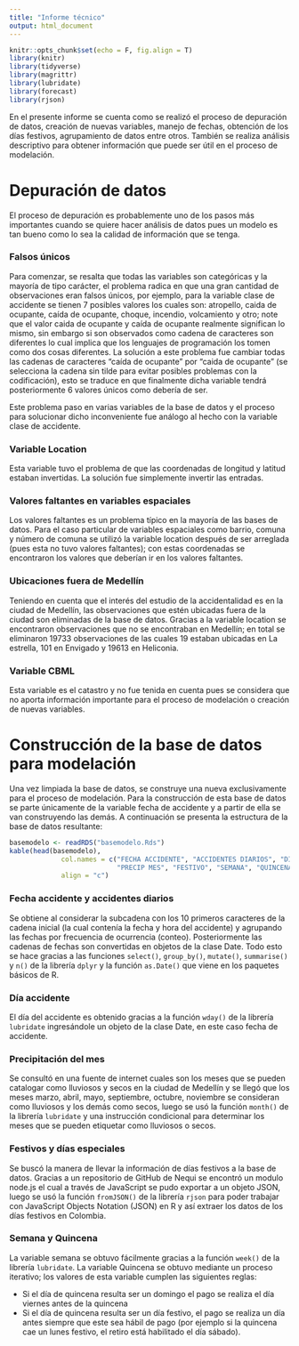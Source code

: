 ```yaml
---
title: "Informe técnico"
output: html_document
---
```


```r
knitr::opts_chunk$set(echo = F, fig.align = T)
library(knitr)
library(tidyverse)
library(magrittr)
library(lubridate)
library(forecast)
library(rjson)
```

En el presente informe se cuenta como se realizó el proceso de depuración de datos, 
creación de nuevas variables, manejo de fechas, obtención de los días festivos, 
agrupamiento de datos entre otros. También se realiza análisis descriptivo para obtener
información que puede ser útil en el proceso de modelación.

# Depuración de datos 

El proceso de depuración es probablemente uno de los pasos más importantes cuando
se quiere hacer análisis de datos pues un modelo es tan bueno como lo sea la 
calidad de información que se tenga.

### Falsos únicos

Para comenzar, se resalta que todas las variables son categóricas y la mayoría 
de tipo carácter, el problema radica en que una gran cantidad de observaciones 
eran falsos únicos, por ejemplo, para la variable clase de accidente se tienen 
7 posibles valores los cuales son: atropello, caida de ocupante, caída de 
ocupante, choque,  incendio, volcamiento y otro; note que el valor caida de 
ocupante y caída de ocupante realmente significan lo mismo, sin embargo si 
son observados como cadena de caracteres son diferentes lo cual implica que 
los lenguajes de programación los tomen como dos cosas diferentes. La solución 
a este problema fue cambiar todas las cadenas de caracteres "caída de ocupante" 
por "caida de ocupante" (se selecciona la cadena sin tilde para evitar posibles 
problemas con la codificación), esto se traduce en que finalmente dicha variable
tendrá posteriormente 6 valores únicos como debería de ser. 

Este problema paso en varias variables de la base de datos y el proceso para 
solucionar dicho inconveniente fue análogo al hecho con la variable clase de 
accidente.

### Variable Location

Esta variable tuvo el problema de que las coordenadas de longitud y latitud 
estaban invertidas. La solución fue simplemente invertir las entradas.

### Valores faltantes en variables espaciales

Los valores faltantes es un problema típico en la mayoría de las bases de datos.
Para el caso particular de variables espaciales como barrio, comuna y número de
comuna se utilizó la variable location después de ser arreglada (pues esta no 
tuvo valores faltantes); con estas coordenadas se encontraron los valores que 
deberían ir en los valores faltantes.

### Ubicaciones fuera de Medellín

Teniendo en cuenta que el interés del estudio de la accidentalidad es en la 
ciudad de Medellín, las observaciones que estén ubicadas fuera de la ciudad son
eliminadas de la base de datos. Gracias a la variable location se encontraron 
observaciones que no se encontraban en Medellín; en total se eliminaron 19733 
observaciones de las cuales 19 estaban ubicadas en La estrella, 101 en Envigado 
y 19613 en Heliconia.

### Variable CBML

Esta variable es el catastro y no fue tenida en cuenta pues se considera que 
no aporta información importante para el proceso de modelación o creación de 
nuevas variables.

# Construcción de la base de datos para modelación

Una vez limpiada la base de datos, se construye una nueva exclusivamente para 
el proceso de modelación. Para la construcción de esta base de datos se parte 
únicamente de la variable fecha de accidente y a partir de ella se van
construyendo las demás. A continuación se presenta la estructura de la base de 
datos resultante:

```r
basemodelo <- readRDS("basemodelo.Rds")
kable(head(basemodelo), 
             col.names = c("FECHA ACCIDENTE", "ACCIDENTES DIARIOS", "DIA ACCIDENTE",
                           "PRECIP MES", "FESTIVO", "SEMANA", "QUINCENA"),
             align = "c")
```


### Fecha accidente y accidentes diarios

Se obtiene al considerar la subcadena con los 10 primeros caracteres de la 
cadena inicial (la cual contenía la fecha y hora del accidente) y agrupando 
las fechas por frecuencia de ocurrencia (conteo). Posteriormente las cadenas 
de fechas son convertidas en objetos de la clase Date. Todo esto se hace 
gracias a las funciones `select()`, `group_by()`, `mutate()`, `summarise()` y
`n()` de la librería `dplyr` y la función `as.Date()` que viene en los paquetes
básicos de R.

### Día accidente

El día del accidente es obtenido gracias a la función `wday()` de la librería 
`lubridate` ingresándole un objeto de la clase Date, en este caso fecha de 
accidente.

### Precipitación del mes

Se consultó en una fuente de internet cuales son los meses que se pueden 
catalogar como lluviosos y secos en la ciudad de Medellín y se llegó que 
los meses marzo, abril, mayo, septiembre, octubre, noviembre se consideran 
como lluviosos y los demás como secos, luego se usó la función `month()` 
de la librería `lubridate` y una instrucción condicional para determinar 
los meses que se pueden etiquetar como lluviosos o secos.

### Festivos y días especiales

Se buscó la manera de llevar la información de días festivos a la base de datos.
Gracias a un repositorio de GitHub de Nequi se encontró un modulo node.js el 
cual a través de JavaScript se pudo exportar a un objeto JSON, luego se usó la
función `fromJSON()` de la librería `rjson` para poder trabajar con JavaScript 
Objects Notation (JSON) en R y así extraer los datos de los días festivos en 
Colombia. 

### Semana y Quincena

La variable semana se obtuvo fácilmente gracias a la función `week()` de la 
librería `lubridate`. La variable Quincena se obtuvo mediante un proceso 
iterativo; los valores de esta variable cumplen las siguientes reglas:

* Si el día de quincena resulta ser un domingo el pago se realiza el día viernes
antes de la quincena
* Si el día de quincena resulta ser un día festivo, el pago se realiza un día 
antes siempre que este sea hábil de pago (por ejemplo si la quincena cae un 
lunes festivo, el retiro está habilitado el día sábado).